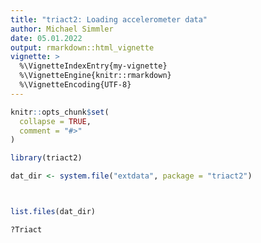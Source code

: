 ```yaml
---
title: "triact2: Loading accelerometer data"
author: Michael Simmler
date: 05.01.2022
output: rmarkdown::html_vignette
vignette: >
  %\VignetteIndexEntry{my-vignette}
  %\VignetteEngine{knitr::rmarkdown}
  %\VignetteEncoding{UTF-8}
---
```


```r
knitr::opts_chunk$set(
  collapse = TRUE,
  comment = "#>"
)
```

```r
library(triact2)

```

```r
dat_dir <- system.file("extdata", package = "triact2")



list.files(dat_dir)

?Triact
```


